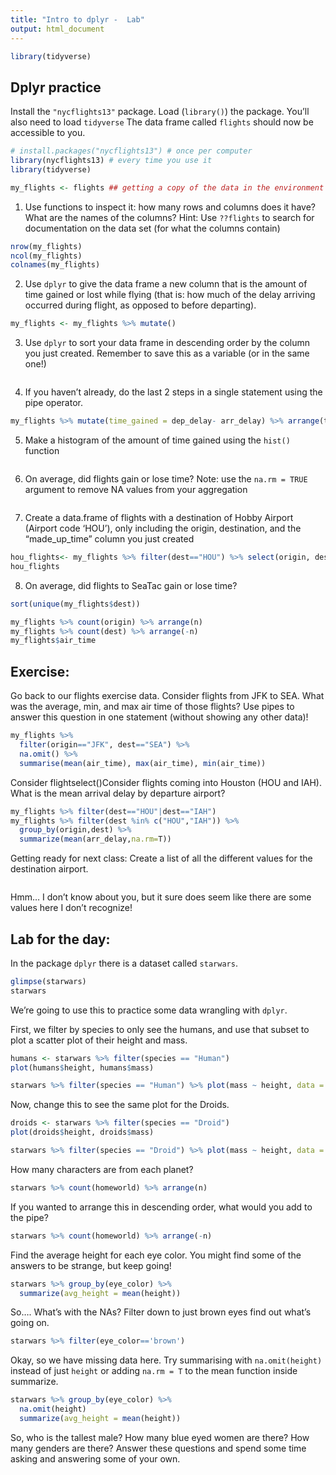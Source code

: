 ```yaml
---
title: "Intro to dplyr -  Lab"
output: html_document
---
```

```r
library(tidyverse)
```




## Dplyr practice

Install the `"nycflights13"` package. Load (`library()`) the package.
You'll also need to load `tidyverse` The data frame called `flights` should now be accessible to you.

```r
# install.packages("nycflights13") # once per computer 
library(nycflights13) # every time you use it
library(tidyverse)

my_flights <- flights ## getting a copy of the data in the environment
```


1. Use functions to inspect it: how many rows and columns does it have? What are the names of the columns? Hint: Use `??flights` to search for documentation on the data set (for what the columns contain)

```r
nrow(my_flights)
ncol(my_flights)
colnames(my_flights)
```


2. Use `dplyr` to give the data frame a new column that is the amount of time gained or lost while flying (that is: how much of the delay arriving occurred during flight, as opposed to before departing).

```r
my_flights <- my_flights %>% mutate()
```



3. Use `dplyr` to sort your data frame in descending order by the column you just created. Remember to save this as a variable (or in the same one!)

```r

```

4. If you haven't already, do the last 2 steps in a single statement using the pipe operator. 

```r
my_flights %>% mutate(time_gained = dep_delay- arr_delay) %>% arrange(time_gained) %>% select(time_gained)
```

5. Make a histogram of the amount of time gained using the `hist()` function

```r

```


6. On average, did flights gain or lose time? Note: use the `na.rm = TRUE` argument to remove NA values from your aggregation

```r


```


7. Create a data.frame of flights with a destination of Hobby Airport (Airport code 'HOU'), only including the origin, destination, and the "made_up_time" column you just created

```r
hou_flights<- my_flights %>% filter(dest=="HOU") %>% select(origin, dest, time_gained)
hou_flights
```


8. On average, did flights to SeaTac gain or lose time?


```r

sort(unique(my_flights$dest))

my_flights %>% count(origin) %>% arrange(n)
my_flights %>% count(dest) %>% arrange(-n)
my_flights$air_time
```

  
## Exercise: 


Go back to our flights exercise data. Consider flights from JFK to SEA. What was the average, min, and max air time of those flights? Use pipes to answer this question in one statement (without showing any other data)!

```r

my_flights %>%
  filter(origin=="JFK", dest=="SEA") %>% 
  na.omit() %>% 
  summarise(mean(air_time), max(air_time), min(air_time))

```
Consider flightselect()Consider flights coming into Houston (HOU and IAH). What is the mean arrival delay by departure airport? 

```r
my_flights %>% filter(dest=="HOU"|dest=="IAH")
my_flights %>% filter(dest %in% c("HOU","IAH")) %>% 
  group_by(origin,dest) %>% 
  summarize(mean(arr_delay,na.rm=T))

```

Getting ready for next class: Create a list of all the different values for the destination airport.

```r


```

Hmm... I don't know about you, but it sure does seem like there are some values here I don't recognize! 


## Lab for the day:


In the package `dplyr` there is a dataset called `starwars`. 

```r
glimpse(starwars)
starwars
```


We're going to use this to practice some data wrangling with `dplyr`. 

First, we filter by species to only see the humans, and use that subset to plot a scatter plot of their height and mass.  

```r
humans <- starwars %>% filter(species == "Human")
plot(humans$height, humans$mass)

starwars %>% filter(species == "Human") %>% plot(mass ~ height, data = .)

```

Now, change this to see the same plot for the Droids. 

```r
droids <- starwars %>% filter(species == "Droid")
plot(droids$height, droids$mass)

starwars %>% filter(species == "Droid") %>% plot(mass ~ height, data = .)

```


How many characters are from each planet?

```r
starwars %>% count(homeworld) %>% arrange(n)

```

If you wanted to arrange this in descending order, what would you add to the pipe? 

```r
starwars %>% count(homeworld) %>% arrange(-n)
```

Find the average height for each eye color. You might find some of the answers to be strange, but keep going! 

```r
starwars %>% group_by(eye_color) %>% 
  summarize(avg_height = mean(height))

```

So.... What's with the NAs? Filter down to just brown eyes find out what's going on. 


```r
starwars %>% filter(eye_color=='brown')

```

Okay, so we have missing data here. Try summarising with `na.omit(height)` instead of just `height` or adding `na.rm = T` to the mean function inside summarize. 


```r
starwars %>% group_by(eye_color) %>% 
  na.omit(height)
  summarize(avg_height = mean(height))

```

So, who is the tallest male? How many blue eyed women are there? How many genders are there? Answer these questions and spend some time asking and answering some of your own. 


```r

```


